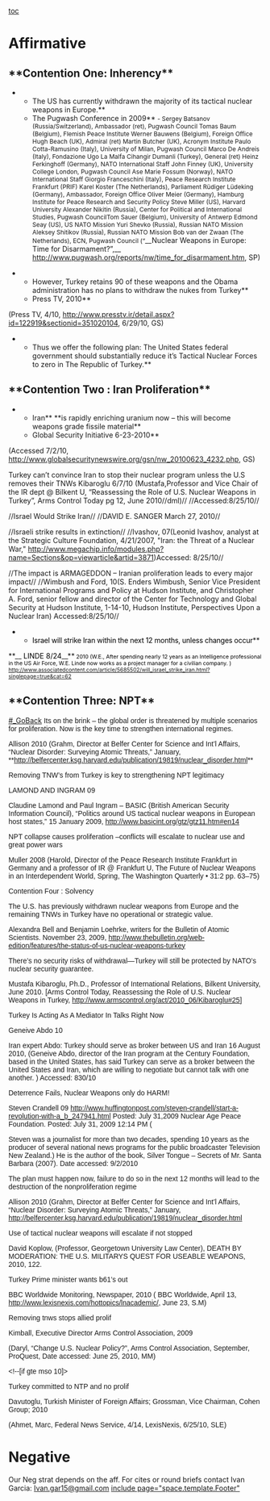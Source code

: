 [[toc]]
=Affirmative= 

==**Contention One: Inherency**== 

**The US has currently withdrawn the majority of its tactical nuclear weapons in Europe.**
**The Pugwash Conference in 2009** <span style="font-size: 9pt;">- Sergey Batsanov (Russia/Switzerland), Ambassador (ret), Pugwash Council Tomas Baum (Belgium), Flemish Peace Institute Werner Bauwens (Belgium), Foreign Office Hugh Beach (UK), Admiral (ret) Martin Butcher (UK), Acronym Institute Paulo Cotta-Ramusino (Italy), University of Milan, Pugwash Council Marco De Andreis (Italy), Fondazione Ugo La Malfa Cihangir Dumanli (Turkey), General (ret) Heinz Ferkinghoff (Germany), NATO International Staff John Finney (UK), University College London, Pugwash Council Ase Marie Fossum (Norway), NATO International Staff Giorgio Franceschini (Italy), Peace Research Institute Frankfurt (PRIF) Karel Koster (The Netherlands), Parliament Rüdiger Lüdeking (Germany), Ambassador, Foreign Office Oliver Meier (Germany), Hamburg Institute for Peace Research and Security Policy Steve Miller (US), Harvard University Alexander Nikitin (Russia), Center for Political and International Studies, Pugwash CouncilTom Sauer (Belgium), University of Antwerp Edmond Seay (US), US NATO Mission Yuri Shevko (Russia), Russian NATO Mission Aleksey Shitikov (Russia), Russian NATO Mission Bob van der Zwaan (The Netherlands), ECN, Pugwash Council (“</span>__Nuclear Weapons in Europe: Time for Disarmament?”,__ http://www.pugwash.org/reports/nw/time_for_disarmament.htm, SP)




**However, Turkey retains 90 of these weapons and the Obama administration has no plans to withdraw the nukes from Turkey**
**Press TV, 2010**
(Press TV, 4/10, http://www.presstv.ir/detail.aspx?id=122919&sectionid=351020104, 6/29/10, GS)


**Thus we offer the following plan: The United States federal government should substantially reduce it’s Tactical Nuclear Forces to zero in The Republic of Turkey.**


==**Contention Two : Iran Proliferation**== 

**Iran** **is rapidly enriching uranium now – this will become weapons grade fissile material**
**Global Security Initiative 6-23-2010**
(Accessed 7/2/10, http://www.globalsecuritynewswire.org/gsn/nw_20100623_4232.php, GS)


Turkey can’t convince Iran to stop their nuclear program unless the U.S removes their TNWs
Kibaroglu 6/7/10 (Mustafa,Professor and Vice Chair of the IR dept @ Bilkent U, “Reassessing the Role of U.S. Nuclear Weapons in Turkey”, Arms Control Today pg 12, June 2010//dml)// //Accessed:8/25/10//


//Israel Would Strike Iran//
//DAVID E. SANGER March 27, 2010//



//Israeli strike results in extinction//
//Ivashov, 07(Leonid Ivashov, analyst at the Strategic Culture Foundation, 4/21/2007, "Iran: the Threat of a Nuclear War," [[http://www.megachip.info/modules.php?name=Sections&op=viewarticle&artid=3871]])Accessed: 8/25/10//



//The impact is ARMAGEDDON – Iranian proliferation leads to every major impact//
//Wimbush and Ford, 10(S. Enders Wimbush, Senior Vice President for International Programs and Policy at Hudson Institute, and Christopher A. Ford, senior fellow and director of the Center for Technology and Global Security at Hudson Institute, 1-14-10, Hudson Institute, Perspectives Upon a Nuclear Iran) Accessed:8/25/10//



**<span style="color: black; letter-spacing: -0.2pt;">Israel will strike Iran within the next 12 months, unless changes occur</span>**
<span class="apple-style-span">**__<span style="color: black;"> LINDE 8/24</span>__**<span style="color: black; font-size: 8pt;"> 2010 (W.E., After spending nearly 12 years as an Intelligence professional in the US Air Force, W.E. Linde now works as a project manager for a civilian company.</span></span><span class="apple-converted-space"><span style="color: black; font-size: 8pt;"> )</span></span><span style="font-size: 8pt;"> [[http://www.associatedcontent.com/article/5685502/will_israel_strike_iran.html?singlepage=true&cat=62]]</span>



==**Contention Three: NPT**== 



[[#_GoBack]]  
<span style="font-family: Arial,Helvetica,sans-serif;">Its on the brink – the global order is threatened by multiple scenarios for proliferation. Now is the key time to strengthen international regimes.</span> 

<span style="font-family: Arial,Helvetica,sans-serif;">Allison 2010 (Grahm, Director at Belfer Center for Science and Int’l Affairs, “Nuclear Disorder: Surveying Atomic Threats,” January, **http://belfercenter.ksg.harvard.edu/publication/19819/nuclear_disorder.html**</span> 

<span style="font-family: Arial,Helvetica,sans-serif;">Removing TNW’s from Turkey is key to strengthening NPT legitimacy</span> 

<span style="font-family: Arial,Helvetica,sans-serif;">LAMOND AND INGRAM 09</span> 

<span style="font-family: Arial,Helvetica,sans-serif;">Claudine Lamond and Paul Ingram – BASIC (British American Security Information Council), “Politics around US tactical nuclear weapons in European host states,” 15 January 2009, http://www.basicint.org/gtz/gtz11.htm#en14</span> 

<span style="font-family: Arial,Helvetica,sans-serif;"> NPT collapse causes proliferation –conflicts will escalate to nuclear use and great power wars </span> 

<span style="font-family: Arial,Helvetica,sans-serif;">Muller 2008 (Harold, Director of the Peace Research Institute Frankfurt in Germany and a professor of IR @ Frankfurt U, The Future of Nuclear Weapons in an Interdependent World, Spring, The Washington Quarterly • 31:2 pp. 63–75)</span> 

<span style="font-family: Arial,Helvetica,sans-serif;">Contention Four : Solvency</span> 

<span style="font-family: Arial,Helvetica,sans-serif;"> The U.S. has previously withdrawn nuclear weapons from Europe and the remaining TNWs in Turkey have no operational or strategic value. </span> 

<span style="font-family: Arial,Helvetica,sans-serif;"> Alexandra Bell and Benjamin Loehrke, writers for the Bulletin of Atomic Scientists. November 23, 2009, http://www.thebulletin.org/web-edition/features/the-status-of-us-nuclear-weapons-turkey </span> 

<span style="font-family: Arial,Helvetica,sans-serif;"> There’s no security risks of withdrawal—Turkey will still be protected by NATO’s nuclear security guarantee. </span> 

<span style="font-family: Arial,Helvetica,sans-serif;">Mustafa Kibaroglu, Ph.D., Professor of International Relations, Bilkent University, June 2010. [Arms Control Today, Reassessing the Role of U.S. Nuclear Weapons in Turkey, http://www.armscontrol.org/act/2010_06/Kibaroglu#25]</span> 

<span style="font-family: Arial,Helvetica,sans-serif;">Turkey Is Acting As A Mediator In Talks Right Now</span> 

<span style="font-family: Arial,Helvetica,sans-serif;">Geneive Abdo 10</span> 

<span style="font-family: Arial,Helvetica,sans-serif;">Iran expert Abdo: Turkey should serve as broker between US and Iran 16 August 2010, (Geneive Abdo, director of the Iran program at the Century Foundation, based in the United States, has said Turkey can serve as a broker between the United States and Iran, which are willing to negotiate but cannot talk with one another. ) Accessed: 830/10</span> 

<span style="font-family: Arial,Helvetica,sans-serif;">Deterrence Fails, Nuclear Weapons only do HARM!</span> 

<span style="font-family: Arial,Helvetica,sans-serif;">Steven Crandell 09 http://www.huffingtonpost.com/steven-crandell/start-a-revolution-with-a_b_247941.html Posted: July 31,2009 Nuclear Age Peace Foundation. Posted: July 31, 2009 12:14 PM (</span> 

<span style="font-family: Arial,Helvetica,sans-serif;">Steven was a journalist for more than two decades, spending 10 years as the producer of several national news programs for the public broadcaster Television New Zealand.) He is the author of the book, Silver Tongue – Secrets of Mr. Santa Barbara (2007). Date accessed: 9/2/2010</span> 




<span style="font-family: Arial,Helvetica,sans-serif;">The plan must happen now, failure to do so in the next 12 months will lead to the destruction of the nonproliferation regime</span> 

<span style="font-family: Arial,Helvetica,sans-serif;">Allison 2010 (Grahm, Director at Belfer Center for Science and Int’l Affairs, “Nuclear Disorder: Surveying Atomic Threats,” January, http://belfercenter.ksg.harvard.edu/publication/19819/nuclear_disorder.html</span> 




<span style="font-family: Arial,Helvetica,sans-serif;">Use of tactical nuclear weapons will escalate if not stopped</span> 

<span style="font-family: Arial,Helvetica,sans-serif;">David Koplow, (Professor, Georgetown University Law Center), DEATH BY MODERATION: THE U.S. MILITARYS QUEST FOR USEABLE WEAPONS, 2010, 122.</span> 




<span style="font-family: Arial,Helvetica,sans-serif;">Turkey Prime minister wants b61’s out</span> 

<span style="font-family: Arial,Helvetica,sans-serif;">BBC Worldwide Monitoring, Newspaper, 2010 ( BBC Worldwide, April 13, http://www.lexisnexis.com/hottopics/lnacademic/, June 23, S.M)</span> 


<span style="font-family: Arial,Helvetica,sans-serif;">Removing tnws stops allied prolif</span> 

<span style="font-family: Arial,Helvetica,sans-serif;">Kimball, Executive Director Arms Control Association, 2009</span> 

<span style="font-family: Arial,Helvetica,sans-serif;">(Daryl, “Change U.S. Nuclear Policy?”, Arms Control Association, September, ProQuest, Date accessed: June 25, 2010, MM)</span> 



<span style="font-family: Arial,Helvetica,sans-serif;"><!--[if gte mso 10]></span> 

<span style="font-family: Arial,Helvetica,sans-serif;">Turkey committed to NTP and no prolif</span> 

<span style="font-family: Arial,Helvetica,sans-serif;">Davutoglu, Turkish Minister of Foreign Affairs; Grossman, Vice Chairman, Cohen Group; 2010</span> 

<span style="font-family: Arial,Helvetica,sans-serif;">(Ahmet, Marc, Federal News Service, 4/14, LexisNexis, 6/25/10, SLE)</span> 






=Negative= 

Our Neg strat depends on the aff. For cites or round briefs contact Ivan Garcia: <span style="color: #0000ff;">[[mailto:Ivan.gar15@gmail.com|Ivan.gar15@gmail.com]]</span>
[[include page="space.template.Footer"]]